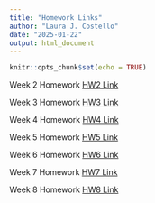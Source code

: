 ```yaml
---
title: "Homework Links"
author: "Laura J. Costello"
date: "2025-01-22"
output: html_document
---
```


```r
knitr::opts_chunk$set(echo = TRUE)
```

Week 2 Homework [HW2 Link](HW1.html) 

Week 3 Homework [HW3 Link](Homework_3.html)

Week 4 Homework [HW4 Link](Homework_4.html)

Week 5 Homework [HW5 Link](Homework_5.html)

Week 6 Homework [HW6 Link](Homework_6.html)

Week 7 Homework [HW7 Link](Homework_7.html)

Week 8 Homework [HW8 Link](Homework_8.html)
